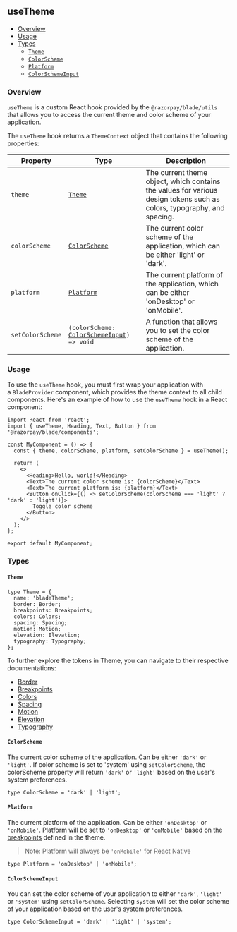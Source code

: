 
<Meta title="Utils/useTheme" />

## useTheme <!-- omit in TOC -->

- [Overview](#overview)
- [Usage](#usage)
- [Types](#types)
  - [`Theme`](#theme)
  - [`ColorScheme`](#colorscheme)
  - [`Platform`](#platform)
  - [`ColorSchemeInput`](#colorschemeinput)

### Overview

`useTheme` is a custom React hook provided by the `@razorpay/blade/utils`  that allows you to access the current theme and color scheme of your application.

The `useTheme` hook returns a `ThemeContext` object that contains the following properties:

| Property         | Type                                                               | Description                                                                                                            |
| ---------------- | ------------------------------------------------------------------ | ---------------------------------------------------------------------------------------------------------------------- |
| `theme`          | [`Theme`](#theme)                                                  | The current theme object, which contains the values for various design tokens such as colors, typography, and spacing. |
| `colorScheme`    | [`ColorScheme`](#colorscheme)                                      | The current color scheme of the application, which can be either 'light' or 'dark'.                                    |
| `platform`       | [`Platform`](#platform)                                            | The current platform of the application, which can be either 'onDesktop' or 'onMobile'.                                |
| `setColorScheme` | `(colorScheme: `[`ColorSchemeInput`](#colorschemeinput)`) => void` | A function that allows you to set the color scheme of the application.                                                 |

### Usage

To use the `useTheme` hook, you must first wrap your application with a `BladeProvider` component, which provides the theme context to all child components. Here's an example of how to use the `useTheme` hook in a React component:

```tsx
import React from 'react';
import { useTheme, Heading, Text, Button } from '@razorpay/blade/components';

const MyComponent = () => {
  const { theme, colorScheme, platform, setColorScheme } = useTheme();

  return (
    <>
      <Heading>Hello, world!</Heading>
      <Text>The current color scheme is: {colorScheme}</Text>
      <Text>The current platform is: {platform}</Text>
      <Button onClick={() => setColorScheme(colorScheme === 'light' ? 'dark' : 'light')}>
        Toggle color scheme
      </Button>
    </>
  );
};

export default MyComponent;
```

### Types

#### `Theme`

```tsx
type Theme = {
  name: 'bladeTheme';
  border: Border;
  breakpoints: Breakpoints;
  colors: Colors;
  spacing: Spacing;
  motion: Motion;
  elevation: Elevation;
  typography: Typography;
};
```

To further explore the tokens in Theme, you can navigate to their respective documentations:

- [Border](?path=/story/tokens-border--page)
- [Breakpoints](?path=/story/tokens-breakpoints--page)
- [Colors](?path=/story/tokens-colors--page)
- [Spacing](?path=/story/tokens-spacing--page)
- [Motion](?path=/story/tokens-motion--page)
- [Elevation](?path=/story/tokens-elevation--page)
- [Typography](?path=/story/tokens-typography--page)

#### `ColorScheme`

The current color scheme of the application. Can be either `'dark'` or `'light'`.
If color scheme is set to 'system' using `setColorScheme`, the colorScheme property will return `'dark'` or `'light'` based on the user's system preferences.

```tsx
type ColorScheme = 'dark' | 'light';
```

#### `Platform`

The current platform of the application. Can be either `'onDesktop'` or `'onMobile'`.
Platform will be set to `'onDesktop'` or `'onMobile'` based on the [breakpoints](?path=/story/tokens-breakpoints--page&globals=measureEnabled:false) defined in the theme.

> Note: Platform will always be `'onMobile'` for React Native

```tsx
type Platform = 'onDesktop' | 'onMobile';
```

#### `ColorSchemeInput`

You can set the color scheme of your application to either `'dark'`, `'light'` or `'system'` using `setColorScheme`.
Selecting `system` will set the color scheme of your application based on the user's system preferences.

```tsx
type ColorSchemeInput = 'dark' | 'light' | 'system';
```
